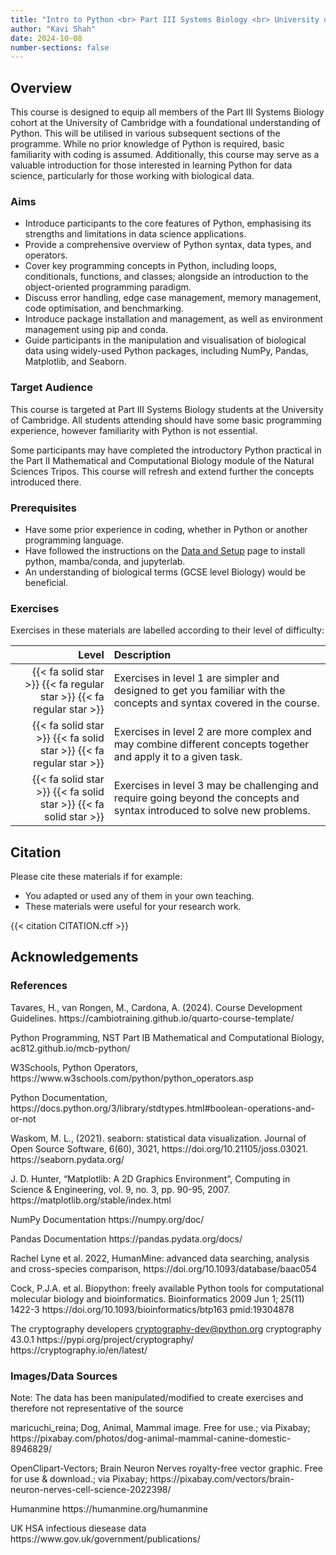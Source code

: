 ```yaml
---
title: "Intro to Python <br> Part III Systems Biology <br> University of Cambridge"
author: "Kavi Shah"
date: 2024-10-08
number-sections: false
---
```


## Overview 

This course is designed to equip all members of the Part III Systems Biology cohort at the University of Cambridge with a foundational understanding of Python. This will be utilised in various subsequent sections of the programme. While no prior knowledge of Python is required, basic familiarity with coding is assumed. Additionally, this course may serve as a valuable introduction for those interested in learning Python for data science, particularly for those working with biological data. 

::: {.callout-tip}
### Aims

- Introduce participants to the core features of Python, emphasising its strengths and limitations in data science applications.
- Provide a comprehensive overview of Python syntax, data types, and operators.
- Cover key programming concepts in Python, including loops, conditionals, functions, and classes; alongside an introduction to the object-oriented programming paradigm.
- Discuss error handling, edge case management, memory management, code optimisation, and benchmarking.
- Introduce package installation and management, as well as environment management using pip and conda.
- Guide participants in the manipulation and visualisation of biological data using widely-used Python packages, including NumPy, Pandas, Matplotlib, and Seaborn.

:::


### Target Audience

This course is targeted at Part III Systems Biology students at the University of Cambridge. All students attending should have some basic programming experience, however familiarity with Python is not essential.

Some participants may have completed the introductory Python practical in the Part II Mathematical and Computational Biology module of the Natural Sciences Tripos. This course will refresh and extend further the concepts introduced there. 


### Prerequisites

- Have some prior experience in coding, whether in Python or another programming language.
- Have followed the instructions on the [Data and Setup](https://kavihshah.github.io/Intro-to-Python/setup.html) page to install python, mamba/conda, and jupyterlab.
- An understanding of biological terms (GCSE level Biology) would be beneficial.



<!-- Training Developer note: comment the following section out if you did not assign levels to your exercises -->
### Exercises

Exercises in these materials are labelled according to their level of difficulty:

| Level | Description |
| ----: | :---------- |
| {{< fa solid star >}} {{< fa regular star >}} {{< fa regular star >}} | Exercises in level 1 are simpler and designed to get you familiar with the concepts and syntax covered in the course. |
| {{< fa solid star >}} {{< fa solid star >}} {{< fa regular star >}} | Exercises in level 2 are more complex and may combine different concepts together and apply it to a given task. |
| {{< fa solid star >}} {{< fa solid star >}} {{< fa solid star >}} | Exercises in level 3 may be challenging and require going beyond the concepts and syntax introduced to solve new problems. |


## Citation

Please cite these materials if for example:

- You adapted or used any of them in your own teaching.
- These materials were useful for your research work.



{{< citation CITATION.cff >}}



## Acknowledgements

### References

Tavares, H., van Rongen, M., Cardona, A. (2024). Course Development Guidelines. https://cambiotraining.github.io/quarto-course-template/

Python Programming, NST Part IB Mathematical and Computational Biology, ac812.github.io/mcb-python/

W3Schools, Python Operators, https://www.w3schools.com/python/python_operators.asp 

Python Documentation, https://docs.python.org/3/library/stdtypes.html#boolean-operations-and-or-not

Waskom, M. L., (2021). seaborn: statistical data visualization. Journal of Open Source Software, 6(60), 3021, https://doi.org/10.21105/joss.03021. https://seaborn.pydata.org/

J. D. Hunter, “Matplotlib: A 2D Graphics Environment”, Computing in Science & Engineering, vol. 9, no. 3, pp. 90-95, 2007. https://matplotlib.org/stable/index.html

NumPy Documentation https://numpy.org/doc/

Pandas Documentation https://pandas.pydata.org/docs/

Rachel Lyne et al. 2022, HumanMine: advanced data searching, analysis and cross-species comparison, https://doi.org/10.1093/database/baac054

Cock, P.J.A. et al. Biopython: freely available Python tools for computational molecular biology and bioinformatics. Bioinformatics 2009 Jun 1; 25(11) 1422-3 https://doi.org/10.1093/bioinformatics/btp163 pmid:19304878

The cryptography developers <cryptography-dev@python.org> cryptography 43.0.1 https://pypi.org/project/cryptography/ https://cryptography.io/en/latest/

### Images/Data Sources
Note: The data has been manipulated/modified to create exercises and therefore not representative of the source

maricuchi_reina; Dog, Animal, Mammal image. Free for use.; via Pixabay; https://pixabay.com/photos/dog-animal-mammal-canine-domestic-8946829/

OpenClipart-Vectors; Brain Neuron Nerves royalty-free vector graphic. Free for use & download.; via Pixabay; https://pixabay.com/vectors/brain-neuron-nerves-cell-science-2022398/

Humanmine https://humanmine.org/humanmine

UK HSA infectious diesease data https://www.gov.uk/government/publications/





<!-- if there are no acknowledgements we can delete this section -->
<!--

- List any other sources of materials that were used.
- Or other people that may have advised during the material development (but are not authors).
- To be added
-->
